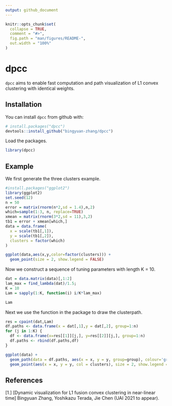 ```yaml
---
output: github_document
---
```


<!-- README.md is generated from README.Rmd. Please edit that file -->

```r
knitr::opts_chunk$set(
  collapse = TRUE,
  comment = "#>",
  fig.path = "man/figures/README-",
  out.width = "100%"
)
```


# dpcc

<!-- badges: start -->
<!-- badges: end -->

`dpcc` aims to enable fast computation and path visualization of L1 convex clustering
with identical weights. 

## Installation

You can install `dpcc` from github with:

```r
# install.packages("dpcc")
devtools::install_github("bingyuan-zhang/dpcc")
```

Load the packages.
```r
library(dpcc)
```

## Example
We first generate the three clusters example.
```r
#install.packages("ggplot2")
library(ggplot2)
set.seed(12)
n = 50
error = matrix(rnorm(n*2,sd = 1.4),n,2)
which=sample(1:3, n, replace=TRUE)
xmean = matrix(rnorm(3*2,sd = 11),3,2)
tb1 = error + xmean[which,]
data = data.frame(
  x = scale(tb1[,1]),
  y = scale(tb1[,2]),
  clusters = factor(which)
)

ggplot(data,aes(x,y,color=factor(clusters))) + 
  geom_point(size = 2, show.legend = FALSE)
```
Now we construct a sequence of tuning parameters with length K = 10.
```r
dat = data.matrix(data)[,1:2]
lam_max = find_lambda(dat)/1.5; 
K = 10
Lam = sapply(1:K, function(i) i/K*lam_max) 

Lam
```

Next we use the function in the package to draw the clusterpath.
```r
res = cpaint(dat,Lam)
df.paths <- data.frame(x = dat[,1],y = dat[,2], group=1:n)
for (j in 1:K) {
  df <- data.frame(x=res[[1]][j,], y=res[[2]][j,], group=1:n)
  df.paths <- rbind(df.paths,df)
}

ggplot(data) + 
  geom_path(data = df.paths, aes(x = x, y = y, group=group), colour='grey60', alpha = 0.5) +
  geom_point(aes(x = x, y = y, col = clusters), size = 2, show.legend = FALSE)
```

References
--------
[1.] [Dynamic visualization for L1 fusion convex clustering in near-linear time] 
Bingyuan Zhang, Yoshikazu Terada, Jie Chen (UAI 2021 to appear).


